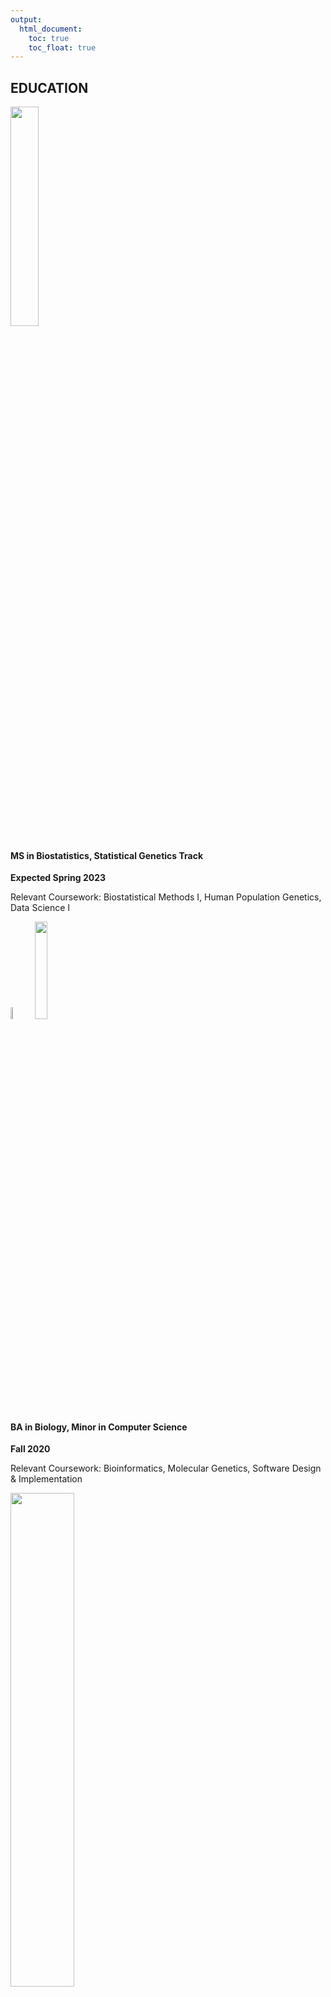 ```yaml
---
output:
  html_document:
    toc: true
    toc_float: true
---
```


## **EDUCATION**

<img src="images/columbia.png" style="width:30%">\

#### MS in **Biostatistics, Statistical Genetics Track**
**Expected Spring 2023**

Relevant Coursework: Biostatistical Methods I, Human Population Genetics, Data Science I

<img src="images/vassar.png" style="width:7%">
<img src="images/vassar_name.png" style="width:20%">\

#### BA in **Biology**, Minor in **Computer Science**
**Fall 2020**

Relevant Coursework: Bioinformatics, Molecular Genetics, Software Design & Implementation

<img src="images/yuan_pei.png" style="width:45%">\

#### Yuan Pei Scholar
**Fall 2018**                                               

Relevant Coursework: Statistical Genomics Analysis, Biochemical Pharmaceutics\
\
\
\

## **WORK EXPERIENCE**
<img src="images/regeneron.png" style="width:35%">\

#### Lab Assistant, Protein Biochemistry Group
Mar 2021 – Jun 2021\
• Piloted a new sample management workflow; imported 30,000+ protein tubes into the BioBank to support company-wide studies\
• Used ELNs, LIMS, BioRegistry, and more to perform sample management in a timely and responsible manner\
• Aliquoted and distributed protein and AAV samples for the COVID-19, Ebola, RA and other antibody therapeutics programs\
• Appointed as an immediate respondent for Protein Biochemistry for urgent needs during pandemic protocols

<img src="images/vassar.png" style="width:7%">
<img src="images/vassar_name.png" style="width:20%">\

#### Student Researcher, Dr. J.H. Long’s Biomechanics Lab
Sep 2019 – Dec 2020\
• Senior thesis, Fluid Entrainment and Medusae Morphology Reveal Row Propulsion Proficiency\
• Formulated mathematical models to explain the wake dynamics and foraging techniques found in scyphozoan locomotion\
• Concluded and visualized findings using statsmodels, sklearn, matplotlib, and other analytic Python libraries\
• Presented study in the Vassar Fall 2020 Life Sciences Poster Session; attended weekly meetings to discuss research progress

#### Teaching Assistant, Computer Science III
Sep 2020 – Dec 2020\
•	Guided Computer Science III students under Dr. Saravanan\
•	Designed and graded student assignments and lab work

#### Student Researcher, Dr. J. Schwarz’s Marine Biology Lab
Mar 2020 – May 2020\
• Modeled the functional impact and likelihood of probable CDS mutations in Nemostella hsp70 gene using Python
•	Compiled annotated orthologs from databases such as Swiss-Prot

<img src="images/nchu.png" style="width:30%">\

#### Research Assistant, Dr. M.C. Wu’s Bee Lab
Feb 2019 – Jun 2019\
•	Increased the mrjp1 gene expression in A. mellifera to enhance the nutritional richness of royal jelly by 35%, a lab record\
\
\
\

## **SKILLS**
#### Computational
**R / Python / Unit testing / BLAST / SSH**

#### Wet Laboratory
**CRISPR / Gene cloning / qPCR / SDS-PAGE / ELISA**

#### Spoken Language
**Mandarin Chinese**\
\
\
\

## **HONORS & AWARDS**
#### 2021
**The Dorothy Evans Fellowship**\
**The Virginia Swinburne Brownell Prize in Biology**\

#### 2019
**Vassar Internship Grant Fund**\

#### 2017
**Tri-State Collegiate Rugby Champion**